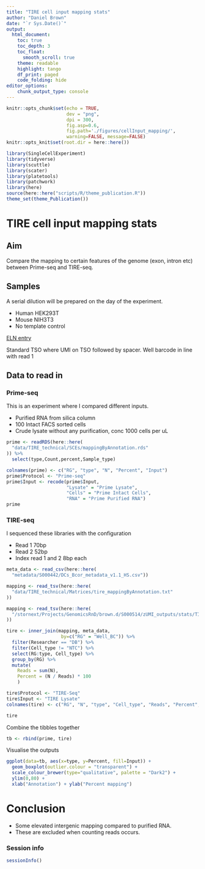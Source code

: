 ```yaml
---
title: "TIRE cell input mapping stats"
author: "Daniel Brown"
date: "`r Sys.Date()`"
output:
  html_document:
    toc: true
    toc_depth: 3
    toc_float:
      smooth_scroll: true
    theme: readable
    highlight: tango 
    df_print: paged
    code_folding: hide
editor_options: 
    chunk_output_type: console
---
```


```r
knitr::opts_chunk$set(echo = TRUE,
                      dev = "png",
                      dpi = 300,
                      fig.asp=0.6, 
                      fig.path='./figures/cellInput_mapping/',
                      warning=FALSE, message=FALSE)
knitr::opts_knit$set(root.dir = here::here())

library(SingleCellExperiment)
library(tidyverse)
library(scuttle)
library(scater)
library(platetools)
library(patchwork)
library(here)
source(here::here("scripts/R/theme_publication.R"))
theme_set(theme_Publication())
```

# TIRE cell input mapping stats

## Aim

Compare the mapping to certain features of the genome (exon, intron etc) between Prime-seq and TIRE-seq.

## Samples
 
A serial dilution will be prepared on the day of the experiment.

* Human HEK293T
* Mouse NIH3T3
* No template control

[ELN entry](https://au-mynotebook.labarchives.com/share/Daniel_RnD_Projects/NDMyLjkwMDAwMDAwMDAwMDAzfDY4MTk3LzMzMy9UcmVlTm9kZS8yMjA0NzM2OTgzfDEwOTguODk5OTk5OTk5OTk5OQ==)

Standard TSO where UMI on TSO followed by spacer. Well barcode in line with read 1

## Data to read in

### Prime-seq

This is an experiment where I compared different inputs.

* Purified RNA from silica column
* 100 Intact FACS sorted cells
* Crude lysate without any purification, conc 1000 cells per uL

```r
prime <- readRDS(here::here(
  "data/TIRE_technical/SCEs/mappingByAnnotation.rds"
)) %>% 
  select(type,Count,percent,Sample_type)

colnames(prime) <- c("RG", "type", "N", "Percent", "Input")
prime$Protocol <- "Prime-seq"
prime$Input <- recode(prime$Input, 
                      "Lysate" = "Prime Lysate",
                      "Cells" = "Prime Intact Cells",
                      "RNA" = "Prime Purified RNA")
prime
```

### TIRE-seq

I sequenced these libraries with the configuration

* Read 1 70bp
* Read 2 52bp
* Index read 1 and 2 8bp each

```r
meta_data <- read_csv(here::here(
  "metadata/S000442/DCs_Bcor_metadata_v1.1_HS.csv"))

mapping <- read_tsv(here::here(
  "data/TIRE_technical/Matrices/tire_mappingByAnnotation.txt"
))

mapping <- read_tsv(here::here(
  "/stornext/Projects/GenomicsRnD/brown.d/S000514/zUMI_outputs/stats/TIRE_DCs_Mix.readspercell.txt"
))

tire <- inner_join(mapping, meta_data,
                    by=c("RG" = "Well_BC")) %>% 
  filter(Researcher == "DB") %>% 
  filter(Cell_type != "NTC") %>% 
  select(RG:type, Cell_type) %>% 
  group_by(RG) %>% 
  mutate(
    Reads = sum(N),
    Percent = (N / Reads) * 100
    )

tire$Protocol <- "TIRE-Seq"
tire$Input <- "TIRE Lysate"
colnames(tire) <- c("RG", "N", "type", "Cell_type", "Reads", "Percent", "Protocol", "Input")

tire
```

Combine the tibbles together

```r
tb <- rbind(prime, tire)
```

Visualise the outputs

```r
ggplot(data=tb, aes(x=type, y=Percent, fill=Input)) +
  geom_boxplot(outlier.colour = "transparent") +
  scale_colour_brewer(type="qualitative", palette = "Dark2") +
  ylim(0,80) +
  xlab("Annotation") + ylab("Percent mapping")
```

# Conclusion

* Some elevated intergenic mapping compared to purified RNA.
* These are excluded when counting reads occurs.

### Session info
```r
sessionInfo()
```